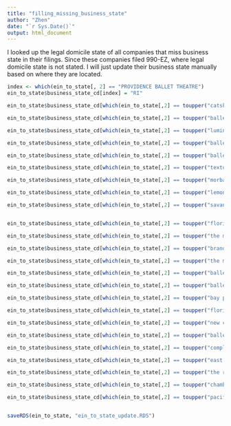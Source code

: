```yaml
---
title: "filling_missing_business_state"
author: "Zhen"
date: "`r Sys.Date()`"
output: html_document
---
```


I looked up the legal domicile state of all companies that miss business state in their filings. Since these companies filed 990-EZ, where legal domicile state is not stated. I will just update their business state manually based on where they are located.

```r
index <- which(ein_to_state[, 2] == "PROVIDENCE BALLET THEATRE")
ein_to_state$business_state_cd[index] = "RI"

ein_to_state$business_state_cd[which(ein_to_state[,2] == toupper("catskill ballet theatre company inc"))] = "NY"

ein_to_state$business_state_cd[which(ein_to_state[,2] == toupper("ballet oklahoma inc"))] = "OK"

ein_to_state$business_state_cd[which(ein_to_state[,2] == toupper("luminario ballet of los angeles"))] = "CA"

ein_to_state$business_state_cd[which(ein_to_state[,2] == toupper("ballet misha"))] = "NH"

ein_to_state$business_state_cd[which(ein_to_state[,2] == toupper("ballet nebraska"))] = "NE"

ein_to_state$business_state_cd[which(ein_to_state[,2] == toupper("texture contemporary ballet"))] = "PA"

ein_to_state$business_state_cd[which(ein_to_state[,2] == toupper("morballet inc"))] = "NY"

ein_to_state$business_state_cd[which(ein_to_state[,2] == toupper("lemonspongecake contemporary balletco jennifer sher"))] = "CO"

ein_to_state$business_state_cd[which(ein_to_state[,2] == toupper("savannah ballet theatre inc"))] = "GA"


ein_to_state$business_state_cd[which(ein_to_state[,2] == toupper("florida ballet at jacksonville inc"))] = "FL"

ein_to_state$business_state_cd[which(ein_to_state[,2] == toupper("the montgomery civic ballet inc"))] = "AL"

ein_to_state$business_state_cd[which(ein_to_state[,2] == toupper("brandon ballet inc"))] = "FL"

ein_to_state$business_state_cd[which(ein_to_state[,2] == toupper("the montgomery civic ballet in"))] = "AL"

ein_to_state$business_state_cd[which(ein_to_state[,2] == toupper("ballet inc"))] = "NY"

ein_to_state$business_state_cd[which(ein_to_state[,2] == toupper("ballet san antonio"))] = "TX"

ein_to_state$business_state_cd[which(ein_to_state[,2] == toupper("bay pointe ballet"))] = "CA"

ein_to_state$business_state_cd[which(ein_to_state[,2] == toupper("florida ballet at jacksonville inc"))] = "FL"

ein_to_state$business_state_cd[which(ein_to_state[,2] == toupper("new chamber ballet inc"))] = "NY"

ein_to_state$business_state_cd[which(ein_to_state[,2] == toupper("ballet north texas"))] = "TX"

ein_to_state$business_state_cd[which(ein_to_state[,2] == toupper("complexions foundationc/o complexions"))] = "NY"

ein_to_state$business_state_cd[which(ein_to_state[,2] == toupper("east coast contemporary ballet company"))] = "NY"

ein_to_state$business_state_cd[which(ein_to_state[,2] == toupper("the rosin box project inc"))] = "CA"

ein_to_state$business_state_cd[which(ein_to_state[,2] == toupper("chamberdance inc"))] = "DC"

ein_to_state$business_state_cd[which(ein_to_state[,2] == toupper("pacific festival ballet company inc."))] = "CA"


saveRDS(ein_to_state, "ein_to_state_update.RDS")
```


